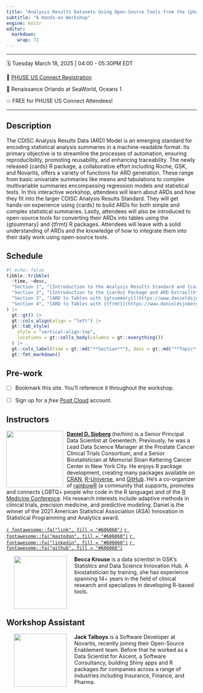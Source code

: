 ```yaml
---
title: "Analysis Results Datasets Using Open-Source Tools from the {pharmaverse}"
subtitle: "A Hands-on Workshop"
engine: knitr
editor: 
  markdown: 
    wrap: 72
---
```


------------------------------------------------------------------------

🗓️ Tuesday March 18, 2025  \| 04:00 - 05:30PM EDT

📝 [PHUSE US Connect Registration](https://www.phuse-events.org/attend/frontend/reg/thome.csp?pageID=38599&ef_sel_menu=2971&eventID=61)

🏢 Renaissance Orlando at SeaWorld, Oceans 1

💥 FREE for PHUSE US Connect Attendees!

------------------------------------------------------------------------

## Description

The CDISC Analysis Results Data (ARD) Model is an emerging standard for encoding statistical analysis summaries in a machine-readable format. Its primary objective is to streamline the processes of automation, ensuring reproducibility, promoting reusability, and enhancing traceability.
The newly released {cards} R package, a collaborative effort including Roche, GSK, and Novartis, offers a variety of functions for ARD generation. These range from basic univariate summaries like means and tabulations to complex multivariable summaries encompassing regression models and statistical tests.
In this interactive workshop, attendees will learn about ARDs and how they fit into the larger CDISC Analysis Results Standard. They will get hands-on experience using {cards} to build ARDs for both simple and complex statistical summaries. Lastly, attendees will also be introduced to open-source tools for converting their ARDs into tables using the {gtsummary} and {tfrmt} R packages. Attendees will leave with a solid understanding of ARDs and the knowledge of how to integrate them into their daily work using open-source tools.

## Schedule

```r
#| echo: false
tibble::tribble(
  ~time, ~desc,
  "Section 1", "[Introduction to the Analysis Results Standard and {cards}](https://www.danieldsjoberg.com/ARD-RinPharma-workshop-2024/slides/01-intro-cards)",
  "Section 2", "[Introduction to the {cardx} Package and ARD Extras](https://www.danieldsjoberg.com/ARD-RinPharma-workshop-2024/slides/02-intro-cardx)",
  "Section 3", "[ARD to Tables with {gtsummary}](https://www.danieldsjoberg.com/ARD-RinPharma-workshop-2024/slides/03-tables-gtsummary)",
  "Section 4", "[ARD to Tables with {tfrmt}](https://www.danieldsjoberg.com/ARD-RinPharma-workshop-2024/slides/04-tables-tfrmt)",
) |> 
  gt::gt() |> 
  gt::cols_align(align = "left") |> 
  gt::tab_style(
    style = "vertical-align:top",
    locations = gt::cells_body(columns = gt::everything())
  ) |> 
  gt::cols_label(time = gt::md("**Section**"), desc = gt::md("**Topic**")) |> 
  gt::fmt_markdown()
```

## Pre-work

- [ ] Bookmark this site. You'll reference it throughout the workshop.

- [ ] Sign up for a *free* [Posit Cloud](https://posit.cloud/) account.


## Instructors

![](images/dan-circle.png){style="float:left;padding: 0 10px 0 0;"
fig-alt="Headshot of Daniel Sjoberg" width="150"}

[**Daniel D. Sjoberg**](https://www.danieldsjoberg.com/) (he/him) is a
Senior Principal Data Scientist at Genentech. Previously, he was a Lead
Data Science Manager at the Prostate Cancer Clinical Trials Consortium,
and a Senior Biostatistician at Memorial Sloan Kettering Cancer Center
in New York City. He enjoys R package development, creating many
packages available on [CRAN](https://cran.r-project.org/web/packages/),
[R-Universe](https://ddsjoberg.r-universe.dev/ui#packages), and
[GitHub](https://github.com/ddsjoberg). He's a co-organizer of 
[rainbowR](https://rainbowr.netlify.app/) (a community that supports, promotes 
and connects LGBTQ+ people who code in the R language) and of the [R Medicine Conference](https://rconsortium.github.io/RMedicine_website/). 
His research interests include
adaptive methods in clinical trials, precision medicine, and predictive
modeling. Daniel is the winner of the 2021 American Statistical
Association (ASA) Innovation in Statistical Programming and Analytics
award.

[`r fontawesome::fa("link", fill = "#606060")`](https://www.danieldsjoberg.com/)
[`r fontawesome::fa("mastodon", fill = "#606060")`](https://mastodon.social/@ddsjoberg)
[`r fontawesome::fa("linkedin", fill = "#606060")`](https://www.linkedin.com/in/ddsjoberg/)
[`r fontawesome::fa("github", fill = "#606060")`](https://github.com/ddsjoberg/)

![](images/becca.png){style="float:left;padding: 0 20px 0 20px;"
fig-alt="Headshot of Becca Krouse" width="140"}

**Becca Krouse** is a data scientist in GSK's Statistics and Data
Science Innovation Hub. A biostatistician by training, she has
experience spanning 14+ years in the field of clinical research and
specializes in developing R-based tools.

<br>

## Workshop Assistant

![](images/jack-circle.png){style="float:left;padding: 0 20px 0 20px;"
fig-alt="Headshot of Jack Talboys" width="140"}

**Jack Talboys** is a Software Developer at Novartis, recently joining their 
Open-Source Enablement team. Before that he worked as a Data Scientist for Ascent, a
Software Consultancy, building Shiny apps and R packages for companies across
a range of industries including Insurance, Finance, and Pharma.
